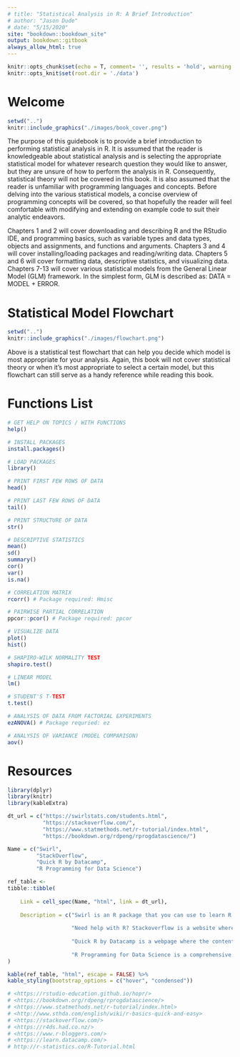 ```yaml
---
# title: "Statistical Analysis in R: A Brief Introduction"
# author: "Jason Dude"
# date: "5/15/2020"
site: "bookdown::bookdown_site"
output: bookdown::gitbook
always_allow_html: true
---
```


```r
knitr::opts_chunk$set(echo = T, comment= '', results = 'hold', warning = F, message = F, fig.align = 'center')
knitr::opts_knit$set(root.dir = './data')
```

# Welcome {-}

```r
setwd("..")
knitr::include_graphics("./images/book_cover.png")
```

The purpose of this guidebook is to provide a brief introduction to performing statistical analysis in R. It is assumed that the reader is knowledgeable about statistical analysis and is selecting the appropriate statistical model for whatever research question they would like to answer, but they are unsure of how to perform the analysis in R. Consequently, statistical theory will not be covered in this book. It is also assumed that the reader is unfamiliar with programming languages and concepts. Before delving into the various statistical models, a concise overview of programming concepts will be covered, so that hopefully the reader will feel comfortable with modifying and extending on example code to suit their analytic endeavors.

Chapters 1 and 2 will cover downloading and describing R and the RStudio IDE, and programming basics, such as variable types and data types, objects and assignments, and functions and arguments. Chapters 3 and 4 will cover installing/loading packages and reading/writing data. Chapters 5 and 6 will cover formatting data, descriptive statistics, and visualizing data. Chapters 7-13 will cover various statistical models from the General Linear Model (GLM) framework. In the simplest form, GLM is described as: DATA = MODEL + ERROR.  

# Statistical Model Flowchart {-}

```r
setwd("..")
knitr::include_graphics("./images/flowchart.png")
```

Above is a statistical test flowchart that can help you decide which model is most appropriate for your analysis. Again, this book will not cover statistical theory or when it's most appropriate to select a certain model, but this flowchart can still serve as a handy reference while reading this book. 

# Functions List{-}

```r
# GET HELP ON TOPICS / WITH FUNCTIONS
help()

# INSTALL PACKAGES
install.packages()

# LOAD PACKAGES
library()

# PRINT FIRST FEW ROWS OF DATA
head()

# PRINT LAST FEW ROWS OF DATA
tail()

# PRINT STRUCTURE OF DATA
str()

# DESCRIPTIVE STATISTICS
mean()
sd()
summary()
cor()
var()
is.na()

# CORRELATION MATRIX 
rcorr() # Package required: Hmisc

# PAIRWISE PARTIAL CORRELATION
ppcor::pcor() # Package required: ppcor

# VISUALIZE DATA 
plot()
hist()

# SHAPIRO-WILK NORMALITY TEST
shapiro.test()

# LINEAR MODEL
lm()

# STUDENT'S T-TEST
t.test()

# ANALYSIS OF DATA FROM FACTORIAL EXPERIMENTS
ezANOVA() # Package requried: ez

# ANALYSIS OF VARIANCE (MODEL COMPARISON)
aov()
```

# Resources {-} 

```r
library(dplyr)
library(knitr)
library(kableExtra)

dt_url = c("https://swirlstats.com/students.html",
           "https://stackoverflow.com/",
           "https://www.statmethods.net/r-tutorial/index.html",
           "https://bookdown.org/rdpeng/rprogdatascience/")

Name = c("Swirl",
         "StackOverflow",
         "Quick R by Datacamp",
         "R Programming for Data Science")

ref_table <- 
tibble::tibble(
    
    Link = cell_spec(Name, "html", link = dt_url),
    
    Description = c("Swirl is an R package that you can use to learn R in R.",
                    
                    "Need help with R? Stackoverflow is a website where you can                     post programming related questions", 
                    
                    "Quick R by Datacamp is a webpage where the content is very                     simmilar to that of this guidebook: short and sweet, but                        still covering everything from install R to statistics.", 
                    
                    "R Programming for Data Science is a comprehensive                              introduction to R and data analysis.")
)

kable(ref_table, "html", escape = FALSE) %>%
kable_styling(bootstrap_options = c("hover", "condensed")) 

# <https://rstudio-education.github.io/hopr/>
# <https://bookdown.org/rdpeng/rprogdatascience/>
# <https://www.statmethods.net/r-tutorial/index.html>
# <http://www.sthda.com/english/wiki/r-basics-quick-and-easy> 
# <https://stackoverflow.com/>
# <https://r4ds.had.co.nz/>
# <https://www.r-bloggers.com/>
# <https://learn.datacamp.com/>
# http://r-statistics.co/R-Tutorial.html
    
```
